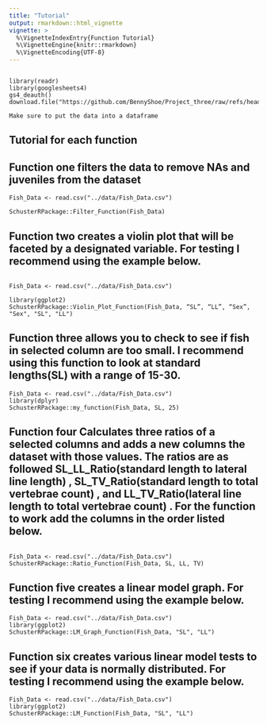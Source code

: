 ```yaml
---
title: "Tutorial"
output: rmarkdown::html_vignette
vignette: >
  %\VignetteIndexEntry{Function Tutorial}
  %\VignetteEngine{knitr::rmarkdown}
  %\VignetteEncoding{UTF-8}
--- 
```

```

library(readr)
library(googlesheets4)
gs4_deauth()
download.file("https://github.com/BennyShoe/Project_three/raw/refs/heads/main/data/R_Project1_Our_Data.csv","/cloud/project/data/Fish_Data.csv")

Make sure to put the data into a dataframe 
```

## Tutorial for each function

## Function one filters the data to remove NAs and juveniles from the dataset
```
Fish_Data <- read.csv("../data/Fish_Data.csv")

SchusterRPackage::Filter_Function(Fish_Data)
```
## Function two creates a violin plot that will be faceted by a designated variable. For testing I recommend using the example below.  
```

Fish_Data <- read.csv("../data/Fish_Data.csv")

library(ggplot2)
SchusterRPackage::Violin_Plot_Function(Fish_Data, “SL”, “LL”, “Sex”, "Sex", "SL", "LL")

```

## Function three allows you to check to see if fish in selected column are too small. I recommend using this function to look at standard lengths(SL) with a range of 15-30. 
```
Fish_Data <- read.csv("../data/Fish_Data.csv")
library(dplyr)
SchusterRPackage::my_function(Fish_Data, SL, 25)

```

## Function four Calculates three ratios of a selected columns and adds a new columns the dataset with those values. The ratios are as followed SL_LL_Ratio(standard length to lateral line length) , SL_TV_Ratio(standard length to total vertebrae count) , and LL_TV_Ratio(lateral line length to total vertebrae count) . For the function to work add the columns in the order listed below. 

```

Fish_Data <- read.csv("../data/Fish_Data.csv")
SchusterRPackage::Ratio_Function(Fish_Data, SL, LL, TV)

```

## Function five creates a linear model graph. For testing I recommend using the example below.  

```
Fish_Data <- read.csv("../data/Fish_Data.csv")
library(ggplot2)
SchusterRPackage::LM_Graph_Function(Fish_Data, "SL", "LL")

```

## Function six creates various linear model tests to see if your data is normally distributed. For testing I recommend using the example below.  

```
Fish_Data <- read.csv("../data/Fish_Data.csv")
library(ggplot2)
SchusterRPackage::LM_Function(Fish_Data, "SL", "LL")

```


